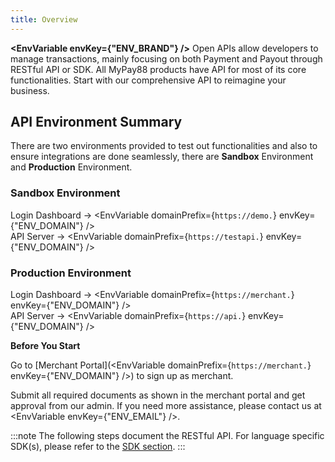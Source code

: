 ```yaml
---
title: Overview
---
```




**<EnvVariable envKey={"ENV_BRAND"} />** Open APIs allow developers to manage transactions, mainly focusing on both Payment and Payout through RESTful API or SDK. All MyPay88 products have API for most of its core functionalities. Start with our comprehensive API to reimagine your business.

## API Environment Summary

There are two environments provided to test out functionalities and also to ensure integrations are done seamlessly, there are **Sandbox** Environment and **Production** Environment.

### Sandbox Environment

Login Dashboard -> <EnvVariable domainPrefix={`https://demo.`} envKey={"ENV_DOMAIN"} /><br />
API Server -> <EnvVariable domainPrefix={`https://testapi.`} envKey={"ENV_DOMAIN"} /><br />

### Production Environment

Login Dashboard -> <EnvVariable domainPrefix={`https://merchant.`} envKey={"ENV_DOMAIN"} /><br />
API Server -> <EnvVariable domainPrefix={`https://api.`} envKey={"ENV_DOMAIN"} />

**Before You Start**

Go to [Merchant Portal]\(<EnvVariable domainPrefix={`https://merchant.`} envKey={"ENV_DOMAIN"} />\) to sign up as merchant.

Submit all required documents as shown in the merchant portal and get approval from our admin. If you need more assistance, please contact us at <EnvVariable envKey={"ENV_EMAIL"} />.

:::note
The following steps document the RESTful API. For language specific
SDK(s), please refer to the [SDK section](../quickstart/sdk).
:::
